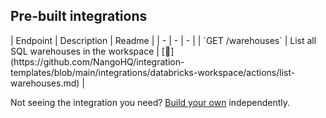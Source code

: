 
## Pre-built integrations

<AccordionGroup>


<Accordion title="Warehouses">
| Endpoint | Description | Readme |
| - | - | - |
| `GET /warehouses` | List all SQL warehouses in the workspace | [🔗](https://github.com/NangoHQ/integration-templates/blob/main/integrations/databricks-workspace/actions/list-warehouses.md) |
</Accordion>

</AccordionGroup>

<Tip>Not seeing the integration you need? [Build your own](https://docs.nango.dev/guides/platform/functions) independently.</Tip>
